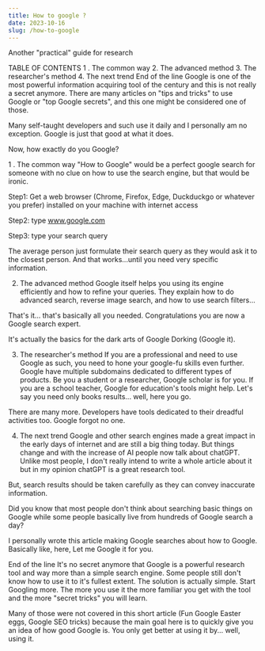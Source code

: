 ```yaml
---
title: How to google ?
date: 2023-10-16
slug: /how-to-google
---
```


Another "practical" guide for research

TABLE OF CONTENTS
1 . The common way 2. The advanced method 3. The researcher's method 4. The next trend
End of the line
Google is one of the most powerful information acquiring tool of the century and this is not really a secret anymore. There are many articles on "tips and tricks" to use Google or "top Google secrets", and this one might be considered one of those.

Many self-taught developers and such use it daily and I personally am no exception. Google is just that good at what it does.

Now, how exactly do you Google?

1 . The common way
"How to Google" would be a perfect google search for someone with no clue on how to use the search engine, but that would be ironic.

Step1: Get a web browser (Chrome, Firefox, Edge, Duckduckgo or whatever you prefer) installed on your machine with internet access

Step2: type www.google.com

Step3: type your search query

The average person just formulate their search query as they would ask it to the closest person. And that works...until you need very specific information.

2. The advanced method
   Google itself helps you using its engine efficiently and how to refine your queries. They explain how to do advanced search, reverse image search, and how to use search filters...

That's it... that's basically all you needed. Congratulations you are now a Google search expert.

It's actually the basics for the dark arts of Google Dorking (Google it).

3. The researcher's method
   If you are a professional and need to use Google as such, you need to hone your google-fu skills even further. Google have multiple subdomains dedicated to different types of products. Be you a student or a researcher, Google scholar is for you. If you are a school teacher, Google for education's tools might help. Let's say you need only books results... well, here you go.

There are many more. Developers have tools dedicated to their dreadful activities too. Google forgot no one.

4. The next trend
   Google and other search engines made a great impact in the early days of internet and are still a big thing today. But things change and with the increase of AI people now talk about chatGPT. Unlike most people, I don't really intend to write a whole article about it but in my opinion chatGPT is a great research tool.

But, search results should be taken carefully as they can convey inaccurate information.

Did you know that most people don't think about searching basic things on Google while some people basically live from hundreds of Google search a day?

I personally wrote this article making Google searches about how to Google. Basically like, here, Let me Google it for you.

End of the line
It's no secret anymore that Google is a powerful research tool and way more than a simple search engine. Some people still don't know how to use it to it's fullest extent. The solution is actually simple. Start Googling more. The more you use it the more familiar you get with the tool and the more "secret tricks" you will learn.

Many of those were not covered in this short article (Fun Google Easter eggs, Google SEO tricks) because the main goal here is to quickly give you an idea of how good Google is. You only get better at using it by... well, using it.
